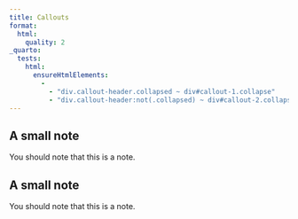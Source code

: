 ```yaml
---
title: Callouts
format:
  html: 
    quality: 2
_quarto:
  tests:
    html:
      ensureHtmlElements:
        - 
          - "div.callout-header.collapsed ~ div#callout-1.collapse"
          - "div.callout-header:not(.collapsed) ~ div#callout-2.collapse.show"
---
```


::: {.callout-note collapse="true"}

## A small note

You should note that this is a note.

:::

::: {.callout-note collapse="false"}

## A small note

You should note that this is a note.

:::
